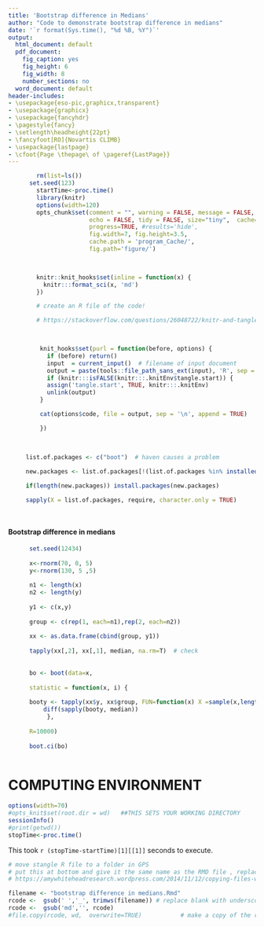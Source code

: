 ```yaml
---
title: 'Bootstrap difference in Medians'
author: "Code to demonstrate bootstrap difference in medians"
date: '`r format(Sys.time(), "%d %B, %Y")`'
output:
  html_document: default
  pdf_document:
    fig_caption: yes
    fig_height: 6
    fig_width: 8
    number_sections: no
  word_document: default
header-includes:
- \usepackage{eso-pic,graphicx,transparent}
- \usepackage{graphicx}
- \usepackage{fancyhdr}
- \pagestyle{fancy}
- \setlength\headheight{22pt}
- \fancyfoot[RO]{Novartis CLIMB}
- \usepackage{lastpage}
- \cfoot{Page \thepage\ of \pageref{LastPage}}
---
```



\AddToShipoutPictureFG{
  \AtPageCenter{% or \AtTextCenter
    \makebox[0pt]{\rotatebox[origin=c]{45}{%
      \scalebox{5}{\texttransparent{0.3}{ }}%
    }}
  }
}


 

 

```r


        rm(list=ls())
      set.seed(123)
        startTime<-proc.time()
        library(knitr)
        options(width=120)
        opts_chunk$set(comment = "", warning = FALSE, message = FALSE,
                       echo = FALSE, tidy = FALSE, size="tiny",  cache=FALSE,
                       progress=TRUE, #results='hide',
                       fig.width=7, fig.height=3.5,
                       cache.path = 'program_Cache/',
                       fig.path='figure/')

        

        knitr::knit_hooks$set(inline = function(x) {
          knitr:::format_sci(x, 'md')
        })

        # create an R file of the code!

        # https://stackoverflow.com/questions/26048722/knitr-and-tangle-code-without-execution

       

         knit_hooks$set(purl = function(before, options) {
           if (before) return()
           input  = current_input()  # filename of input document
           output = paste(tools::file_path_sans_ext(input), 'R', sep = '.')
           if (knitr:::isFALSE(knitr:::.knitEnv$tangle.start)) {
           assign('tangle.start', TRUE, knitr:::.knitEnv)
           unlink(output)
         }

         cat(options$code, file = output, sep = '\n', append = TRUE)

         })
         
         
         
     list.of.packages <- c("boot")  # haven causes a problem

     new.packages <- list.of.packages[!(list.of.packages %in% installed.packages()[,"Package"])]

     if(length(new.packages)) install.packages(new.packages)

     sapply(X = list.of.packages, require, character.only = TRUE)

        
```


#### Bootstrap difference in medians


```r



      set.seed(12434)
 
      x<-rnorm(70, 0, 5) 
      y<-rnorm(130, 5 ,5)
      
      n1 <- length(x) 
      n2 <- length(y)
      
      y1 <- c(x,y)
      
      group <- c(rep(1, each=n1),rep(2, each=n2))
      
      xx <- as.data.frame(cbind(group, y1))
     
      tapply(xx[,2], xx[,1], median, na.rm=T)  # check
   
     
      bo <- boot(data=x,
                 
      statistic = function(x, i) {
        
      booty <- tapply(xx$y, xx$group, FUN=function(x) X =sample(x,length(x),TRUE))
          diff(sapply(booty, median))
           }, 
      
      R=10000)
      
      boot.ci(bo)
 

```

\clearpage

# COMPUTING ENVIRONMENT


```r

options(width=70)
#opts_knit$set(root.dir = wd)   ##THIS SETS YOUR WORKING DIRECTORY
sessionInfo()
#print(getwd())
stopTime<-proc.time()


```

This took `r (stopTime-startTime)[1][[1]]` seconds to execute.

```r


# move stangle R file to a folder in GPS
# put this at bottom and give it the same name as the RMD file , replace any blanks with underscore
# https://amywhiteheadresearch.wordpress.com/2014/11/12/copying-files-with-r/

filename <- "bootstrap difference in medians.Rmd"
rcode <-  gsub(' ','_', trimws(filename)) # replace blank with underscore, this is needed
rcode <-  gsub('md','', rcode) 
#file.copy(rcode, wd,  overwrite=TRUE)           # make a copy of the rcode in a folder of choice

```